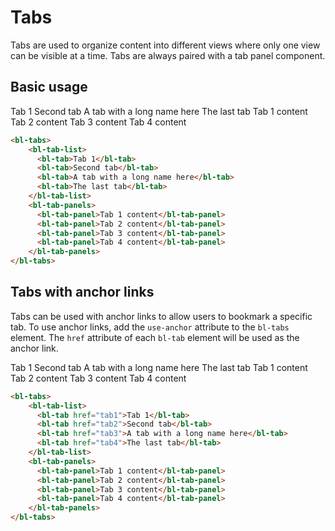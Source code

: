 # Tabs

Tabs are used to organize content into different views where only one view can be visible at a time. Tabs are always paired with a tab panel component.

## Basic usage

<bl-tabs>
  <bl-tab-list>
    <bl-tab>Tab 1</bl-tab>
    <bl-tab>Second tab</bl-tab>
    <bl-tab>A tab with a long name here</bl-tab>
    <bl-tab>The last tab</bl-tab>
  </bl-tab-list>
  <bl-tab-panels>
    <bl-tab-panel>Tab 1 content</bl-tab-panel>
    <bl-tab-panel>Tab 2 content</bl-tab-panel>
    <bl-tab-panel>Tab 3 content</bl-tab-panel>
    <bl-tab-panel>Tab 4 content</bl-tab-panel>
  </bl-tab-panels>
</bl-tabs>

<br />

```html
<bl-tabs>
    <bl-tab-list>
      <bl-tab>Tab 1</bl-tab>
      <bl-tab>Second tab</bl-tab>
      <bl-tab>A tab with a long name here</bl-tab>
      <bl-tab>The last tab</bl-tab>
    </bl-tab-list>
    <bl-tab-panels>
      <bl-tab-panel>Tab 1 content</bl-tab-panel>
      <bl-tab-panel>Tab 2 content</bl-tab-panel>
      <bl-tab-panel>Tab 3 content</bl-tab-panel>
      <bl-tab-panel>Tab 4 content</bl-tab-panel>
    </bl-tab-panels>
</bl-tabs>
```

## Tabs with anchor links

Tabs can be used with anchor links to allow users to bookmark a specific tab. To use anchor links, add the `use-anchor` attribute to the `bl-tabs` element. The `href` attribute of each `bl-tab` element will be used as the anchor link.

<bl-tabs use-anchor>
  <bl-tab-list>
    <bl-tab href="tab1">Tab 1</bl-tab>
    <bl-tab href="tab2">Second tab</bl-tab>
    <bl-tab href="tab3">A tab with a long name here</bl-tab>
    <bl-tab href="tab4">The last tab</bl-tab>
  </bl-tab-list>
  <bl-tab-panels>
    <bl-tab-panel>Tab 1 content</bl-tab-panel>
    <bl-tab-panel>Tab 2 content</bl-tab-panel>
    <bl-tab-panel>Tab 3 content</bl-tab-panel>
    <bl-tab-panel>Tab 4 content</bl-tab-panel>
  </bl-tab-panels>
</bl-tabs>

<br />

```html
<bl-tabs>
    <bl-tab-list>
      <bl-tab href="tab1">Tab 1</bl-tab>
      <bl-tab href="tab2">Second tab</bl-tab>
      <bl-tab href="tab3">A tab with a long name here</bl-tab>
      <bl-tab href="tab4">The last tab</bl-tab>
    </bl-tab-list>
    <bl-tab-panels>
      <bl-tab-panel>Tab 1 content</bl-tab-panel>
      <bl-tab-panel>Tab 2 content</bl-tab-panel>
      <bl-tab-panel>Tab 3 content</bl-tab-panel>
      <bl-tab-panel>Tab 4 content</bl-tab-panel>
    </bl-tab-panels>
</bl-tabs>
```
